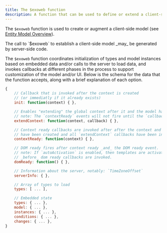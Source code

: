 ```yaml
---
title: The $exoweb function
description: A function that can be used to define or extend a client-side entity model.
---
```


The `$exoweb` function is used to create or augment a client-side model
(see [Entity Model Overview](/ExoWeb/guides/entity-model-overview)).


<Aside>
The call to `$exoweb` to establish a client-side model _may_ be generated by server-side code.
</Aside>

The `$exoweb` function coordinates initialization of types and model instances based on embedded data
and/or calls to the server to load data, and invokes callbacks at different phases in the process to
support customization of the model and/or UI. Below is the schema for the data that the function
accepts, along with a brief explanation of each option.

```js
{
	// Callback that is invoked after the context is created
	// (or immediatly if it already exists)
	init: function(context) { },

	// Enables "extending" the global context after it and the model have been created.
	// note: The `contextReady` events will not fire until the `callback` has been invoked.
	extendContext: function(context, callback) { },

	// Context ready callbacks are invoked after after the context and model
	// have been created and all `extendContext` callbacks have been invoked.
	contextReady: function(context) { },

	// DOM ready fires after context ready _and_ the DOM ready event.
	// note: If `autoActivation` is enabled, then templates are activated
	// _before_ dom ready callbacks are invoked.
	domReady: function() { },

	// Information about the server, notably: `TimeZoneOffset`
	serverInfo: { },

	// Array of types to load
	types: [ ... ],

	// Embedded state
	types: { ... },
	model: { ... },
	instances: { ... },
	conditions: { ... },
	changes: { ... },
}
```
